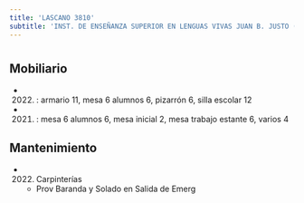 ```yaml
---
title: 'LASCANO 3810'
subtitle: 'INST. DE ENSEÑANZA SUPERIOR EN LENGUAS VIVAS JUAN B. JUSTO (ANEXO)'
---
```


#


## Mobiliario

*  (2022) : armario 11, mesa 6 alumnos 6, pizarrón 6, silla escolar 12 

*  (2021) : mesa 6 alumnos 6, mesa inicial 2, mesa trabajo estante 6, varios 4 





## Mantenimiento

*  (2022) Carpinterías 
    + Prov Baranda y Solado en Salida de Emerg



